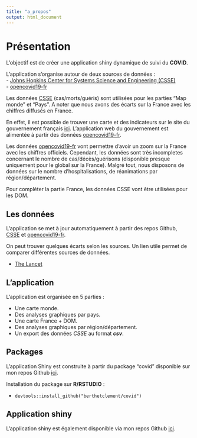 ```yaml
---
title: "a_propos"
output: html_document
---
```



# Présentation  

L'objectif est de créer une application shiny dynamique de suivi du **COVID**.

L'application s'organise autour de deux sources de données :  
- [Johns Hopkins Center for Systems Science and Engineering (CSSE)](https://github.com/CSSEGISandData/COVID-19/tree/master/csse_covid_19_data/csse_covid_19_time_series)  
- [opencovid19-fr](https://github.com/opencovid19-fr/data)
                                                       
Les données [CSSE](https://github.com/CSSEGISandData/COVID-19/tree/master/csse_covid_19_data/csse_covid_19_time_series)  (cas/morts/guéris) sont utilisées pour les parties "Map monde" et "Pays". A noter que nous avons des écarts sur la France avec les chiffres diffusés en France.  
  
  
En effet, il est possible de trouver une carte et des indicateurs sur le site du gouvernement français [ici](https://www.gouvernement.fr/info-coronavirus/carte-et-donnees). L'application web du gouvernement est alimentée à partir des données [opencovid19-fr](https://github.com/opencovid19-fr/data).  

Les données [opencovid19-fr](https://github.com/opencovid19-fr/data) vont permettre d'avoir un zoom sur la France avec les chiffres officiels. Cependant, les données sont très incompletes concernant le nombre de cas/décès/guérisons (disponible presque uniquement pour le global sur la France). Malgré tout, nous disposons de données sur le nombre d'hospitalisations, de réanimations par région/département.

Pour compléter la partie France, les données CSSE vont être utilisées pour les DOM.

## Les données

L'application se met à jour automatiquement à partir des repos Github, [CSSE](https://github.com/CSSEGISandData/COVID-19) et [opencovid19-fr](https://github.com/opencovid19-fr/data/tree/master/dist).  

On peut trouver quelques écarts selon les sources. Un lien utile permet de comparer différentes sources de données.  

- [The Lancet](https://doi.org/10.1016/S1473-3099\(20\)30120-1)  


## L'application

L'application est organisée en 5 parties : 

- Une carte monde.
- Des analyses graphiques par pays.
- Une carte France + DOM.
- Des analyses graphiques par région/département.
- Un export des données *CSSE* au format ***csv***.

## Packages

L'application Shiny est construite à partir du package "covid" disponible sur mon repos Github [ici](https://github.com/berthetclement/covid).  

Installation du package sur **R/RSTUDIO** :  


 - `devtools::install_github("berthetclement/covid")`
 
## Application shiny 

L'application shiny est également disponible via mon repos Github [ici](https://github.com/berthetclement/shiny_covid).
 

